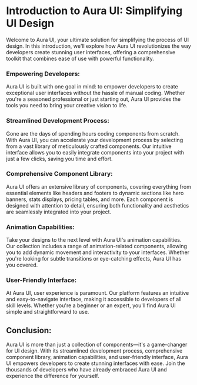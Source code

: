# **Introduction to Aura UI: Simplifying UI Design**

Welcome to Aura UI, your ultimate solution for simplifying the process of UI design. In this introduction, we'll explore how Aura UI revolutionizes the way developers create stunning user interfaces, offering a comprehensive toolkit that combines ease of use with powerful functionality.

### **Empowering Developers:**

Aura UI is built with one goal in mind: to empower developers to create exceptional user interfaces without the hassle of manual coding. Whether you're a seasoned professional or just starting out, Aura UI provides the tools you need to bring your creative vision to life.

### **Streamlined Development Process:**

Gone are the days of spending hours coding components from scratch. With Aura UI, you can accelerate your development process by selecting from a vast library of meticulously crafted components. Our intuitive interface allows you to easily integrate components into your project with just a few clicks, saving you time and effort.

### **Comprehensive Component Library:**

Aura UI offers an extensive library of components, covering everything from essential elements like headers and footers to dynamic sections like hero banners, stats displays, pricing tables, and more. Each component is designed with attention to detail, ensuring both functionality and aesthetics are seamlessly integrated into your project.

### **Animation Capabilities:**

Take your designs to the next level with Aura UI's animation capabilities. Our collection includes a range of animation-related components, allowing you to add dynamic movement and interactivity to your interfaces. Whether you're looking for subtle transitions or eye-catching effects, Aura UI has you covered.

### **User-Friendly Interface:**

At Aura UI, user experience is paramount. Our platform features an intuitive and easy-to-navigate interface, making it accessible to developers of all skill levels. Whether you're a beginner or an expert, you'll find Aura UI simple and straightforward to use.

## **Conclusion:**

Aura UI is more than just a collection of components—it's a game-changer for UI design. With its streamlined development process, comprehensive component library, animation capabilities, and user-friendly interface, Aura UI empowers developers to create stunning interfaces with ease. Join the thousands of developers who have already embraced Aura UI and experience the difference for yourself.
